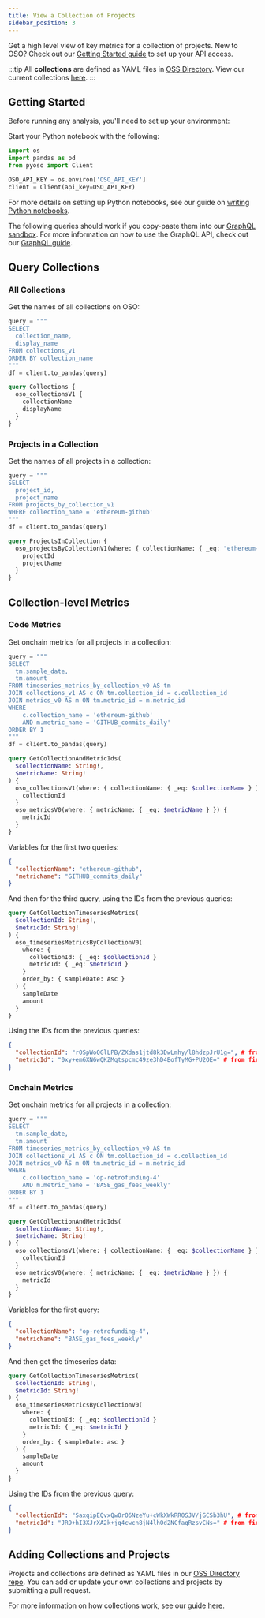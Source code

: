 ```yaml
---
title: View a Collection of Projects
sidebar_position: 3
---
```



Get a high level view of key metrics for a collection of projects.
New to OSO? Check out our [Getting Started guide](../get-started/index.md)
to set up your API access.

:::tip
All **collections** are defined as YAML files in [OSS Directory](https://github.com/opensource-observer/oss-directory). View our current collections [here](https://github.com/opensource-observer/oss-directory/tree/main/data/collections).
:::

## Getting Started

Before running any analysis, you'll need to set up your environment:

<Tabs>
<TabItem value="python" label="Python">

Start your Python notebook with the following:

```python
import os
import pandas as pd
from pyoso import Client

OSO_API_KEY = os.environ['OSO_API_KEY']
client = Client(api_key=OSO_API_KEY)
```

For more details on setting up Python notebooks, see our guide on [writing Python notebooks](../guides/notebooks/index.mdx).

</TabItem>
<TabItem value="graphql" label="GraphQL">

The following queries should work if you copy-paste them into our [GraphQL sandbox](https://www.opensource.observer/graphql). For more information on how to use the GraphQL API, check out our [GraphQL guide](../integrate/api.md).

</TabItem>
</Tabs>

## Query Collections

### All Collections

Get the names of all collections on OSO:

<Tabs>
<TabItem value="python" label="Python">

```python
query = """
SELECT
  collection_name,
  display_name
FROM collections_v1
ORDER BY collection_name
"""
df = client.to_pandas(query)
```

</TabItem>
<TabItem value="graphql" label="GraphQL">

```graphql
query Collections {
  oso_collectionsV1 {
    collectionName
    displayName
  }
}
```

</TabItem>
</Tabs>

### Projects in a Collection

Get the names of all projects in a collection:

<Tabs>
<TabItem value="python" label="Python">

```python
query = """
SELECT
  project_id,
  project_name
FROM projects_by_collection_v1
WHERE collection_name = 'ethereum-github'
"""
df = client.to_pandas(query)
```

</TabItem>
<TabItem value="graphql" label="GraphQL">

```graphql
query ProjectsInCollection {
  oso_projectsByCollectionV1(where: { collectionName: { _eq: "ethereum-github" } }) {
    projectId
    projectName
  }
}
```

</TabItem>
</Tabs>

## Collection-level Metrics

### Code Metrics

Get onchain metrics for all projects in a collection:

<Tabs>
<TabItem value="python" label="Python">

```python
query = """
SELECT
  tm.sample_date,
  tm.amount
FROM timeseries_metrics_by_collection_v0 AS tm
JOIN collections_v1 AS c ON tm.collection_id = c.collection_id
JOIN metrics_v0 AS m ON tm.metric_id = m.metric_id
WHERE
    c.collection_name = 'ethereum-github'
    AND m.metric_name = 'GITHUB_commits_daily'
ORDER BY 1
"""
df = client.to_pandas(query)
```

</TabItem>
<TabItem value="graphql" label="GraphQL">

```graphql
query GetCollectionAndMetricIds(
  $collectionName: String!,
  $metricName: String!
) {
  oso_collectionsV1(where: { collectionName: { _eq: $collectionName } }) {
    collectionId
  }
  oso_metricsV0(where: { metricName: { _eq: $metricName } }) {
    metricId
  }
}
```

Variables for the first two queries:
```json
{
  "collectionName": "ethereum-github",
  "metricName": "GITHUB_commits_daily"
}
```

And then for the third query, using the IDs from the previous queries:

```graphql
query GetCollectionTimeseriesMetrics(
  $collectionId: String!,
  $metricId: String!
) {
  oso_timeseriesMetricsByCollectionV0(
    where: {
      collectionId: { _eq: $collectionId }
      metricId: { _eq: $metricId }
    }
    order_by: { sampleDate: Asc }
  ) {
    sampleDate
    amount
  }
}
```

Using the IDs from the previous queries:

```json
{
  "collectionId": "r0SpWoQGlLPB/ZXdas1jtd8k3DwLmhy/l8hdzpJrU1g=", # from first query
  "metricId": "0xy+em6XN6wQKZMqtspcmc49ze3hD4BofTyMG+PU2OE=" # from first query
}
```

</TabItem>
</Tabs>

### Onchain Metrics

Get onchain metrics for all projects in a collection:

<Tabs>
<TabItem value="python" label="Python">

```python
query = """
SELECT
  tm.sample_date,
  tm.amount
FROM timeseries_metrics_by_collection_v0 AS tm
JOIN collections_v1 AS c ON tm.collection_id = c.collection_id
JOIN metrics_v0 AS m ON tm.metric_id = m.metric_id
WHERE
    c.collection_name = 'op-retrofunding-4'
    AND m.metric_name = 'BASE_gas_fees_weekly'
ORDER BY 1
"""
df = client.to_pandas(query)
```

</TabItem>
<TabItem value="graphql" label="GraphQL">

```graphql
query GetCollectionAndMetricIds(
  $collectionName: String!,
  $metricName: String!
) {
  oso_collectionsV1(where: { collectionName: { _eq: $collectionName } }) {
    collectionId
  }
  oso_metricsV0(where: { metricName: { _eq: $metricName } }) {
    metricId
  }
}
```

Variables for the first query:
```json
{
  "collectionName": "op-retrofunding-4",
  "metricName": "BASE_gas_fees_weekly"
}
```

And then get the timeseries data:

```graphql
query GetCollectionTimeseriesMetrics(
  $collectionId: String!,
  $metricId: String!
) {
  oso_timeseriesMetricsByCollectionV0(
    where: {
      collectionId: { _eq: $collectionId }
      metricId: { _eq: $metricId }
    }
    order_by: { sampleDate: asc }
  ) {
    sampleDate
    amount
  }
}
```

Using the IDs from the previous query:
```json
{
  "collectionId": "SaxqipEQvxQwOrO6NzeYu+cWkXWkRR0SJV/jGCSb3hU", # from first query
  "metricId": "JR9+hI3XJrXA2k+jq4cwcn8jN4lhOd2NCfaqRzsvCNs=" # from first query
}
```

</TabItem>
</Tabs>

## Adding Collections and Projects

Projects and collections are defined as YAML files in our [OSS Directory repo](https://github.com/opensource-observer/oss-directory). You can add or update your own collections and projects by submitting a pull request.

For more information on how collections work, see our guide [here](../guides/oss-directory/collection.md).
